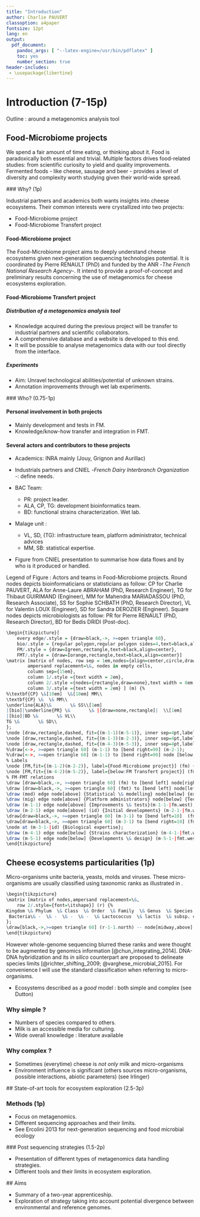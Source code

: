 ```yaml
---
title: "Introduction"
author: Charlie PAUVERT
classoption: a4paper
fontsize: 12pt
lang: en
output:
  pdf_document:
    pandoc_args: [ "--latex-engine=/usr/bin/pdflatex" ] 
    toc: yes
    number_section: true
header-includes:
 - \usepackage{libertine}
--- 
```


# Introduction (7-15p)


Outline : around a metagenomics analysis tool

## Food-Microbiome projects

We spend a fair amount of time eating, or thinking about it. 
Food is paradoxically both essential and trivial.
Multiple factors drives food-related studies: from scientific curiosity to yield and quality improvements.
Fermented foods - like cheese, sausage and beer - provides a level of diversity and complexity worth studying given their world-wide spread.

### Why? (1p)

Industrial partners and academics both wants insights into cheese ecosystems.
Their common interests were crystallized into two projects:

* Food-Microbiome project
* Food-Microbiome Transfert project

#### Food-Microbiome project

The Food-Microbiome project aims to deeply understand cheese ecosystems given next-generation sequencing technologies potential.
It is coordinated by Pierre RENAULT (PhD) and funded by the ANR -_The French National Research Agency_-. It intend to provide a proof-of-concept and preliminary results concerning the use of metagenomics for cheese ecosystems exploration.

#### Food-Microbiome Transfert project

##### Distribution of a metagenomics analysis tool

* Knowledge acquired during the previous project will be transfer to industrial partners and scientific collaborators.
* A comprehensive database and a website is developed to this end.
* It will be possible to analyse metagenomics data with our tool directly from the interface.

##### Experiments

* Aim: Unravel technological abilities/potential of unknown strains.
* Annotation improvements through wet lab experiments.


### Who? (0.75-1p)

#### Personal involvement in both projects

* Mainly development and tests in FM.
* Knowledge/know-how transfer and integration in FMT.

#### Several actors and contributors to these projects

* Academics: INRA mainly (Jouy, Grignon and Aurillac)
* Industrials partners and CNIEL -_French Dairy Interbranch Organization_ -: define needs.

* BAC Team:
	+ PR: project leader.
	+ ALA, CP, TG: development bioinformatics team.
	+ BD: functional strains characterization. Wet lab.
* MaIage unit :
	+ VL, SD, (TG): infrastructure team, platform administrator, technical advices
	+ MM, SB: statistical expertise.

* Figure from CNIEL presentation to summarise how data flows and by who is it produced or handled.

Legend of Figure \ref{fig:actors}: Actors and teams in Food-Microbiome projects. Round nodes depicts bioinformaticians or statisticians as follow: CP for Charlie PAUVERT, ALA for Anne-Laure ABRAHAM (PhD, Research Engineer), TG for Thibaut GUIRIMAND (Engineer), MM for Mahendra MARIADASSOU (PhD, Research Associate), SS for Sophie SCHBATH (PhD, Research Director), VL for Valentin LOUX (Engineer), SD for Sandra DEROZIER (Engineer). Square nodes depicts microbiologists as follow: PR for Pierre RENAULT (PhD, Research Director), BD for Bedis DRIDI (Post-doc).

```r
\begin{tikzpicture}[
	every edge/.style = {draw=black,->, >=open triangle 60},
	bio/.style = {regular polygon,regular polygon sides=4,text=black,align=center,inner sep=0em},
	FM/.style = {draw=Igreen,rectangle,text=black,align=center},
	FMT/.style = {draw=Iorange,rectangle,text=black,align=center}]
\matrix [matrix of nodes, row sep = 1em,nodes={align=center,circle,draw},
		ampersand replacement=\&, nodes in empty cells,
		column sep={15em},
		column 1/.style ={text width = 2em},
		column 2/.style ={nodes={rectangle,draw=none},text width = 8em,inner sep=1em},
		column 3/.style ={text width = 2em} ] (m) {%
%\textbf{CP} \&[10em]  \&[10em] MM\\
\textbf{CP} \&  \& MM\\
\underline{ALA}\&       \& SS\\[1em]
|[bio]|\underline{PR} \&       \& |[draw=none,rectangle]|  \\[1em]
|[bio]|BD \&       \& VL\\
TG \&       \& SD\\
};
\node [draw,rectangle,dashed, fit={(m-1-1)(m-5-1)}, inner sep=4pt,label={[text width=8em,align=center]Unit{:} MICALIS\\Team{:} BAC}] (bac) {};
\node [draw,rectangle,dashed, fit={(m-1-3)(m-2-3)}, inner sep=4pt,label={[text width=10em,align=center]Unit{:} MaIAGE\\Team{:} StatInfOmics}] (mod) {};
\node [draw,rectangle,dashed, fit={(m-4-3)(m-5-3)}, inner sep=4pt,label={[text width=8em,align=center]Unit{:} MaIAGE\\Team{:} Migale}] (mig) {};
%\draw[<->, >=open triangle 60] (m-1-1) to [bend right=90] (m-2-1);
%\draw[<->, >=open triangle 60] (m-1-1) to [bend right=90] node [below,midway,sloped] {Supervisors} (m-3-1);
% Labels
\node [FM,fit={(m-1-2)(m-2-2)}, label={Food-Microbiome project}] (fm) {Shotgun metagenomics analysis tool};
\node [FM,fit={(m-4-2)(m-5-2)}, label={below:FM Transfert project}] (fmt) {Metadata-extended genomics database};
% FM-FMT relations
\draw [draw=black,->, >=open triangle 60] (fm) to [bend left] node[right] {Results} (fmt);
\draw [draw=black,->, >=open triangle 60] (fmt) to [bend left] node[left,near start] {Genomes} node [left,near end] {Annotations} (fm);
\draw (mod) edge node[above] {Statistical \& modelling} node[below] {expertise} (mod-|fm.east);
\draw (mig) edge node[above] {Platform administrators} node[below] {Technical advices} (mig-|fmt.east);
\draw (m-1-1) edge node[above] {Improvements \& tests}(m-1-1-|fm.west);
\draw (m-2-1) edge node[above] (id) {Initial developments} (m-2-1-|fm.west);
\draw[draw=black,->, >=open triangle 60] (m-3-1) to [bend left=10]  (fm.205);
\draw[draw=black,->, >=open triangle 60] (m-3-1) to [bend right=10] (fmt.150);
\node at (m-3-1-|id) {Biological expertise};
\draw (m-4-1) edge node[below] {Strains characterization} (m-4-1-|fmt.west);
\draw (m-5-1) edge node[below] {Developments \& design} (m-5-1-|fmt.west);
\end{tikzpicture}
```


## Cheese ecosystems particularities (1p)


Micro-organisms unite bacteria, yeasts, molds and viruses.
These micro-organisms are usually classified using taxonomic ranks as illustrated in \ref{fig:taxonomic}.

```r
\begin{tikzpicture}
\matrix [matrix of nodes,ampersand replacement=\&,
	row 2/.style={font=\itshape}] (r) {%
Kingdom \& Phylum  \& Class  \& Order  \& Family  \& Genus  \& Species  \& (Sub-species) \& Strain\\
 Bacteria\& -  \& -  \& -  \& -  \& Lactococcus  \& lactis  \& subsp. cremoris \& A76\\
};
\draw[black,->,>=open triangle 60] (r-1-1.north) -- node[midway,above] {Precision in micro-organism characterization} (r-1-9.north);
\end{tikzpicture}
```

However whole-genome sequencing blurred these ranks and were thought to be augmented by genomics information [@chun_integrating_2014].
DNA-DNA hybridization and its _in silico_ counterpart are proposed to delineate species limits [@richter_shifting_2009; @varghese_microbial_2015].
For convenience I will use the standard classification when referring to micro-organisms.

* Ecosystems described as a _good_ model : both simple and complex (see Dutton)


### Why simple ?

* Numbers of species compared to others.
* Milk is an accessible media for culturing.
* Wide overall knowledge : literature available

### Why complex ?

* Sometimes (everytime) cheese is _not only_ milk and micro-organisms
* Environment influence is significant (others sources micro-organisms, possible interactions, abiotic parameters) (see Irlinger)

## State-of-art tools for ecosystem exploration (2.5-3p)

### Methods (1p)

* Focus on metagenomics.
* Different sequencing approaches and their limits.
* See Ercolini 2013 for next-generation sequencing and food microbial ecology

### Post sequencing strategies (1.5-2p)

* Presentation of different types of metagenomics data handling strategies.
* Different tools and their limits in ecosystem exploration.

## Aims

* Summary of a two-year apprenticeship.
* Exploration of strategy taking into account potential divergence between environmental and reference genomes.
